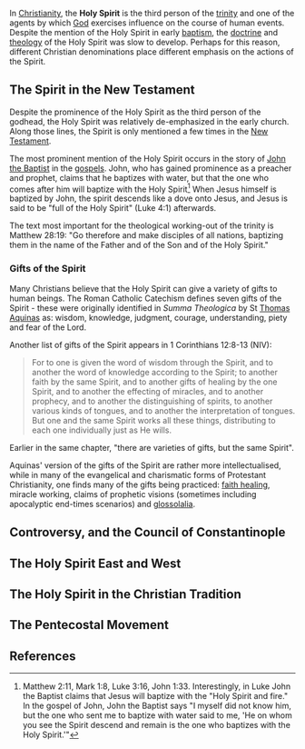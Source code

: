 {{subpages}}

In [[Christianity]], the '''Holy Spirit''' is the third person of the [[trinity]] and one of the agents by which [[God]] exercises influence on the course of human events. Despite the mention of the Holy Spirit in early [[baptism]], the [[doctrine]] and [[theology]] of the Holy Spirit was slow to develop. Perhaps for this reason, different Christian denominations place different emphasis on the actions of the Spirit.

== The Spirit in the New Testament ==
Despite the prominence of the Holy Spirit as the third person of the godhead, the Holy Spirit was relatively de-emphasized in the early church. Along those lines, the Spirit is only mentioned a few times in the [[New Testament]]. 

The most prominent mention of the Holy Spirit occurs in the story of [[John the Baptist]] in the [[gospels]]. John, who has gained prominence as a preacher and prophet, claims that he baptizes with water, but that the one who comes after him will baptize with the Holy Spirit<ref>Matthew 2:11, Mark 1:8, Luke 3:16, John 1:33. Interestingly, in Luke John the Baptist claims that Jesus will baptize with the "Holy Spirit and fire." In the gospel of John, John the Baptist says "I myself did not know him, but the one who sent me to baptize with water said to me, 'He on whom you see the Spirit descend and remain is the one who baptizes with the Holy Spirit.'"</ref> When Jesus himself is baptized by John, the spirit descends like a dove onto Jesus, and Jesus is said to be "full of the Holy Spirit" (Luke 4:1) afterwards. 

The text most important for the theological working-out of the trinity is Matthew 28:19: "Go therefore and make disciples of all nations, baptizing them in the name of the Father and of the Son and of the Holy Spirit."

=== Gifts of the Spirit ===
Many Christians believe that the Holy Spirit can give a variety of gifts to human beings. The Roman Catholic Catechism defines seven gifts of the Spirit - these were originally identified in ''Summa Theologica'' by St [[Thomas Aquinas]] as: wisdom, knowledge, judgment, courage, understanding, piety and fear of the Lord.

Another list of gifts of the Spirit appears in 1 Corinthians 12:8-13 (NIV):
<blockquote>For to one is given the word of wisdom through the Spirit, and to another the word of knowledge according to the Spirit; to another faith by the same Spirit, and to another gifts of healing by the one Spirit, and to another the effecting of miracles, and to another prophecy, and to another the distinguishing of spirits, to another various kinds of tongues, and to another the interpretation of tongues. But one and the same Spirit works all these things, distributing to each one individually just as He wills.</blockquote>
Earlier in the same chapter, "there are varieties of gifts, but the same Spirit".

Aquinas' version of the gifts of the Spirit are rather more intellectualised, while in many of the evangelical and charismatic forms of Protestant Christianity, one finds many of the gifts being practiced: [[faith healing]], miracle working, claims of prophetic visions (sometimes including apocalyptic end-times scenarios) and [[glossolalia]].

== Controversy, and the Council of Constantinople ==

== The Holy Spirit East and West ==

== The Holy Spirit in the Christian Tradition ==

== The Pentecostal Movement ==

==References==
<references/>
